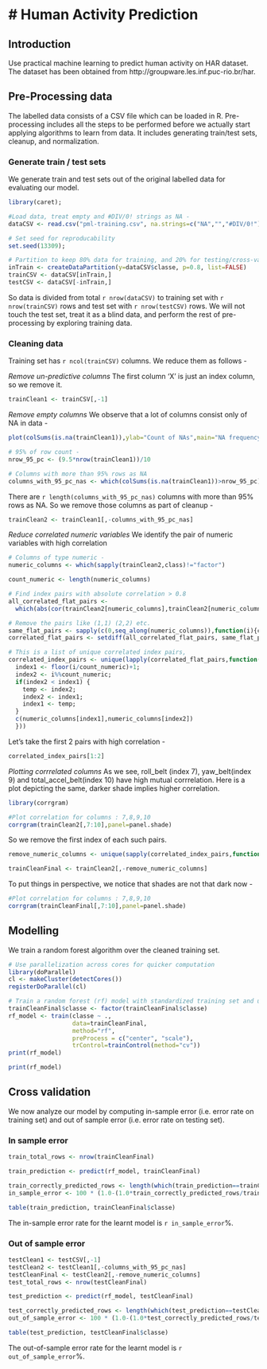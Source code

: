 # Human Activity Prediction
========================================================

## Introduction

Use practical machine learning to predict human activity on HAR dataset. The dataset has been obtained from http://groupware.les.inf.puc-rio.br/har. 


## Pre-Processing data
The labelled data consists of a CSV file which can be loaded in R. Pre-processing includes all the steps to be performed before we actually start applying algorithms to learn from data. It includes generating train/test sets, cleanup, and normalization.

### Generate train / test sets
We generate train and test sets out of the original labelled data for evaluating our model.

```r
library(caret);

#Load data, treat empty and #DIV/0! strings as NA -
dataCSV <- read.csv("pml-training.csv", na.strings=c("NA","","#DIV/0!"));

# Set seed for reproducability
set.seed(13309);

# Partition to keep 80% data for training, and 20% for testing/cross-validation
inTrain <- createDataPartition(y=dataCSV$classe, p=0.8, list=FALSE)
trainCSV <- dataCSV[inTrain,]
testCSV <- dataCSV[-inTrain,]
```

So data is divided from total `r nrow(dataCSV)` to training set with `r nrow(trainCSV)` rows and test set with `r nrow(testCSV)` rows. We will not touch the test set, treat it as a blind data, and perform the rest of pre-processing by exploring training data. 

### Cleaning data
Training set has `r ncol(trainCSV)` columns. We reduce them as follows -

*Remove un-predictive columns*
The first column 'X' is just an index column, so we remove it.

```r
trainClean1 <- trainCSV[,-1]
```

*Remove empty columns*
We observe that a lot of columns consist only of NA in data -

```r
plot(colSums(is.na(trainClean1)),ylab="Count of NAs",main="NA frequency per column in training data")
```

```r
# 95% of row count -
nrow_95_pc <- (9.5*nrow(trainClean1))/10

# Columns with more than 95% rows as NA
columns_with_95_pc_nas <- which(colSums(is.na(trainClean1))>nrow_95_pc)
```

There are `r length(columns_with_95_pc_nas)` columns with more than 95% rows as NA. So we remove those columns as part of cleanup -

```r
trainClean2 <- trainClean1[,-columns_with_95_pc_nas]
```

*Reduce correlated numeric variables*
We identify the pair of numeric variables with high correlation

```r
# Columns of type numeric -
numeric_columns <- which(sapply(trainClean2,class)!="factor")

count_numeric <- length(numeric_columns)

# Find index pairs with absolute correlation > 0.8
all_correlated_flat_pairs <- 
  which(abs(cor(trainClean2[numeric_columns],trainClean2[numeric_columns]))>0.8)

# Remove the pairs like (1,1) (2,2) etc.
same_flat_pairs <- sapply(c(0,seq_along(numeric_columns)),function(i){count_numeric*i + i + 1})
correlated_flat_pairs <- setdiff(all_correlated_flat_pairs, same_flat_pairs)

# This is a list of unique correlated index pairs,
correlated_index_pairs <- unique(lapply(correlated_flat_pairs,function(i){
  index1 <- floor(i/count_numeric)+1;
  index2 <- i%%count_numeric;
  if(index2 < index1) {
    temp <- index2;
    index2 <- index1;
    index1 <- temp;
  }
  c(numeric_columns[index1],numeric_columns[index2])
  }))
```

Let's take the first 2 pairs with high correlation -
```r
correlated_index_pairs[1:2]
```

*Plotting corrrelated columns*
As we see, roll_belt (index 7), yaw_belt(index 9) and total_accel_belt(index 10) have high mutual corrrelation. Here is a plot depicting the same, darker shade implies higher correlation.

```r
library(corrgram)

#Plot correlation for columns : 7,8,9,10
corrgram(trainClean2[,7:10],panel=panel.shade)
```

So we remove the first index of each such pairs.
```r
remove_numeric_columns <- unique(sapply(correlated_index_pairs,function(elem){elem[[1]]}))

trainCleanFinal <- trainClean2[,-remove_numeric_columns]
```

To put things in perspective, we notice that shades are not that dark now -

```r
#Plot correlation for columns : 7,8,9,10
corrgram(trainCleanFinal[,7:10],panel=panel.shade)
```


## Modelling
We train a random forest algorithm over the cleaned training set.

```r
# Use parallelization across cores for quicker computation
library(doParallel)
cl <- makeCluster(detectCores())
registerDoParallel(cl)

# Train a random forest (rf) model with standardized training set and using cross validation
trainCleanFinal$classe <- factor(trainCleanFinal$classe)
rf_model <- train(classe ~ ., 
                  data=trainCleanFinal, 
                  method="rf", 
                  preProcess = c("center", "scale"), 
                  trControl=trainControl(method="cv"))
print(rf_model)
```

```r
print(rf_model)
```

## Cross validation
We now analyze our model by computing in-sample error (i.e. error rate on training set) and out of sample error (i.e. error rate on testing set).

### In sample error
```r
train_total_rows <- nrow(trainCleanFinal)

train_prediction <- predict(rf_model, trainCleanFinal)

train_correctly_predicted_rows <- length(which(train_prediction==trainCleanFinal$classe))
in_sample_error <- 100 * (1.0-(1.0*train_correctly_predicted_rows/train_total_rows))
```

```r
table(train_prediction, trainCleanFinal$classe)
```
The in-sample error rate for the learnt model is `r in_sample_error`%.

### Out of sample error
```r
testClean1 <- testCSV[,-1]
testClean2 <- testClean1[,-columns_with_95_pc_nas]
testCleanFinal <- testClean2[,-remove_numeric_columns]
test_total_rows <- nrow(testCleanFinal)

test_prediction <- predict(rf_model, testCleanFinal)

test_correctly_predicted_rows <- length(which(test_prediction==testCleanFinal$classe))
out_of_sample_error <- 100 * (1.0-(1.0*test_correctly_predicted_rows/test_total_rows))
```

```r
table(test_prediction, testCleanFinal$classe)
```
The out-of-sample error rate for the learnt model is `r out_of_sample_error`%.
